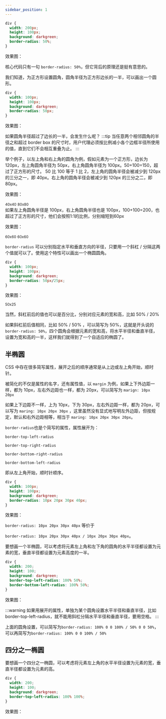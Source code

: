 ```yaml
---
sidebar_position: 1
---
```


```css {5}
div {
  width: 200px;
  height: 100px;
  background: darkgreen;
  border-radius: 50%;
}
```
效果图：
<div
  style={{
    width: 200,
    height: 100,
    background: "darkgreen",
    borderRadius: "50%",
  }}
></div>

核心代码只有一句 `border-radius: 50%`，但它背后的原理还是挺有意思的。

我们知道，为正方形设置圆角，圆角半径为正方形边长的一半，可以画出一个圆形。

```css {5}
div {
  width: 100px;
  height: 100px;
  background: darkgreen;
  border-radius: 50px;
}
```
效果图：
<div
  style={{
    width: 100,
    height: 100,
    background: "darkgreen",
    borderRadius: 50,
  }}
></div>

如果圆角半径超过了边长的一半，会发生什么呢？
:::tip
当任意两个相邻圆角的半径之和超过 border box 的尺寸时，用户代理必须按比例减小各个边框半径所使用的值，直到它们不会相互重叠为止。
:::

举个例子，以左上角和右上角的圆角为例，假如元素为一个正方形，边长为 120px，左上角圆角半径为 50px，右上角圆角半径为 100px。50+100=150，超过了正方形的尺寸。
50 比 100 等于 1 比 2，左上角的圆角半径会被减少到 120px 的三分之一，即 40px。右上角的圆角半径会被减少到 120px 的三分之二，即 80px。

效果图：
<div
  style={{
    width: 120,
    height: 120,
    background: "darkgreen",
    position: "relative",
    borderTopLeftRadius: 50,
    borderTopRightRadius: 100,
  }}
>
  <small style={{
    display:'block',
    position:'absolute',
    width:40,
    height:40,
    top:0,
    left:0,
    background:'darkorange',
    opacity:0.5,
  }}>40x40</small>
  <small
    style={{
      display: "block",
      position: "absolute",
      width: 80,
      height: 80,
      top: 0,
      right: 0,
      background: "burlywood",
      opacity: 0.5,
    }}
  >80x80</small>

</div>
如果左上角圆角半径是 100px，右上角圆角半径也是 100px，100+100=200，也超过了正方形的尺寸，他们会按照1:1的比例，分别缩短到60px

效果图：
<div
  style={{
    width: 120,
    height: 120,
    background: "darkgreen",
    position: "relative",
    borderTopLeftRadius: 100,
    borderTopRightRadius: 100,
  }}
>
  <small style={{
    display:'block',
    position:'absolute',
    width:60,
    height:60,
    top:0,
    left:0,
    background:'darkorange',
    opacity:0.5,
  }}>60x60</small>
  <small
    style={{
      display: "block",
      position: "absolute",
      width: 60,
      height: 60,
      top: 0,
      right: 0,
      background: "burlywood",
      opacity: 0.5,
    }}
  >60x60</small>

</div>

`border-radius` 可以分别指定水平和垂直方向的半径，只要用一个斜杠 / 分隔这两个值就可以了。使用这个特性可以画出一个椭圆圆角。

```css {5}
div {
  width: 100px;
  height: 100px;
  background: darkgreen;
  border-radius: 50px/25px;
}
```

效果图：
<div
  style={{
    width: 200,
    height: 100,
    background: "darkgreen",
    borderRadius: "50px/25px",
    position: "relative",
  }}
>
  <small
    style={{
      display: "block",
      position: "absolute",
      width: 50,
      height: 25,
      top: 0,
      left: 0,
      background: "burlywood",
      opacity: 0.5,
    }}
  >
    50x25
  </small>
</div>

当然，斜杠前后的值也可以是百分比，分别对应元素的宽和高，比如 50% / 20%

如果斜杠前后值相同，比如 50% / 50% ，可以简写为 50%，这就是开头说的`border-radius: 50%`，四个圆角会根据元素的宽和高，将水平半径和垂直半径，设置为宽和高的一半，这样我们就得到了一个自适应的椭圆了。

## 半椭圆

CSS 中存在很多简写属性，展开之后的顺序通常是从上边或左上角开始，顺时针。

被简化的不仅是属性的名字，还有属性值，以 `margin` 为例，如果上下外边距一样，都为 10px，左右外边距也一样，都为 20px，可以简写为 `marign: 10px 20px`

如果上下边距不一样，上为 10px，下为 30px，左右外边距一样，都为 20px，可以写为 `maring: 10px 20px 30px` ，这里虽然没有显式地写明左外边距，但按规定，默认和右外边距相等，相当于 `maring: 10px 20px 30px 20px`。

`border-radius`也是个简写的属性，属性展开为：

`border-top-left-radius`

`border-top-right-radius`

`border-bottom-right-radius`

`border-bottom-left-radius`

即从左上角开始，顺时针顺序。

```css {5}
div {
  width: 100px;
  height: 100px;
  background: darkgreen;
  border-radius: 10px 20px 30px 40px;
}
```
效果图：

<div
  style={{
    width: 100,
    height: 100,
    background: "darkgreen",
    borderRadius: "10px 20px 30px 40px",
  }}
></div>

`border-radius: 10px 20px 30px 40px` 等价于

`border-radius: 10px 20px 30px 40px / 10px 20px 30px 40px`。

要想画一个半椭圆，可以考虑将元素左上角和左下角的圆角的水平半径都设置为元素的宽，垂直半径都设置为元素高度的一半。

```css {5,6}
div {
  width: 200;
  height: 100;
  background: darkgreen;
  border-top-left-radius: 100% 50%;
  border-bottom-left-radius: 100% 50%;
}
```
效果图：
<div
  style={{
    width: 200,
    height: 100,
    background: "darkgreen",
    borderTopLeftRadius: "100% 50%",
    borderBottomLeftRadius: "100% 50%",
  }}
></div>
:::warning
如果用展开的属性，单独为某个圆角设置水平半径和垂直半径，比如border-top-left-radius，就不能用斜杠分隔水平半径和垂直半径，要用空格。
:::

上面的圆角设置，可以简写为`border-radius: 100% 0 0 100% / 50% 0 0 50%`，可以再简写为`border-radius: 100% 0 0 100% / 50%`

## 四分之一椭圆

要想画一个四分之一椭圆，可以考虑将元素左上角的水平半径设置为元素的宽，垂直半径都设置为元素的高。

```css {5}
div {
  width: 200;
  height: 100;
  background: darkgreen;
  border-top-left-radius: 100% 100%;
}
```
效果图：
<div
  style={{
    width: 200,
    height: 100,
    background: "darkgreen",
    borderTopLeftRadius: "100% 100%",
  }}
></div>
